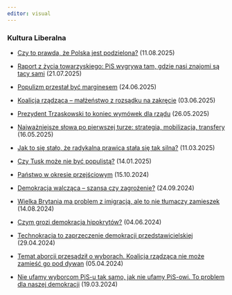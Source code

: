 ```yaml
---
editor: visual
---
```


### Kultura Liberalna

-   [Czy to prawda, że Polska jest podzielona?](https://kulturaliberalna.pl/2025/08/11/stanley-czy-to-prawda-ze-polska-jest-podzielona/) (11.08.2025)

-   [Raport z życia towarzyskiego: PiS wygrywa tam, gdzie nasi znajomi są tacy sami](https://kulturaliberalna.pl/2025/07/21/stanley-raport-z-zycia-towarzyskiego-pis-wygrywa-tam-gdzie-nasi-znajomi-sa-tacy-sami/) (21.07.2025)

-   [Populizm przestał być marginesem](https://kulturaliberalna.pl/2025/06/24/populizm-przestal-byc-marginesem/) (24.06.2025)

-   [Koalicja rządząca – małżeństwo z rozsądku na zakręcie](https://kulturaliberalna.pl/2025/06/03/koalicja-rzadzaca-malzenstwo-z-rozsadku-na-zakrecie/) (03.06.2025)

-   [Prezydent Trzaskowski to koniec wymówek dla rządu](https://kulturaliberalna.pl/2025/05/26/prezydent-trzaskowski-to-koniec-wymowek-dla-rzadu/) (26.05.2025)

-   [Najważniejsze słowa po pierwszej turze: strategia, mobilizacja, transfery](https://kulturaliberalna.pl/2025/05/16/najwazniejsze-slowa-po-pierwszej-turze-strategia-mobilizacja-transfery/) (16.05.2025)

-   [Jak to się stało, że radykalna prawica stała się tak silna?](https://kulturaliberalna.pl/2025/03/11/jak-to-sie-stalo-ze-radykalna-prawica-stala-sie-tak-silna/) (11.03.2025)

-   [Czy Tusk może nie być populistą?](https://kulturaliberalna.pl/2025/01/14/czy-tusk-moze-nie-byc-populista/) (14.01.2025)

-   [Państwo w okresie przejściowym](https://kulturaliberalna.pl/2024/10/15/panstwo-w-okresie-przejsciowym/) (15.10.2024)

-   [Demokracja walcząca – szansa czy zagrożenie?](https://kulturaliberalna.pl/2024/09/24/demokracja-walczaca-szansa-czy-zagrozenie/) (24.09.2024)

-   [Wielka Brytania ma problem z imigracją, ale to nie tłumaczy zamieszek](https://kulturaliberalna.pl/2024/08/14/stanley-wielka-brytania-ma-problem-z-imigracja-ale-to-nie-tlumaczy-zamieszek/) (14.08.2024)

-   [Czym grozi demokracja hipokrytów?](https://kulturaliberalna.pl/2024/06/04/czym-grozi-demokracja-hipokrytow/) (04.06.2024)

-   [Technokracja to zaprzeczenie demokracji przedstawicielskiej](https://kulturaliberalna.pl/2024/04/29/stanley-technokracja-to-zaprzeczenie-demokracji-przedstawicielskiej/) (29.04.2024)

-   [Temat aborcji przesądził o wyborach. Koalicja rządząca nie może zamieść go pod dywan](https://kulturaliberalna.pl/2024/04/05/stanley-temat-aborcji-przesadzil-o-wyborach-koalicja-rzadzaca-nie-moze-zamiesc-go-pod-dywan/) (05.04.2024)

-   [Nie ufamy wyborcom PiS-u tak samo, jak nie ufamy PiS-owi. To problem dla naszej demokracji](https://kulturaliberalna.pl/2024/03/19/nie-ufamy-wyborcom-pis-u-tak-samo-jak-nie-ufamy-pis-owi-to-problem-dla-naszej-demokracji/) (19.03.2024)
